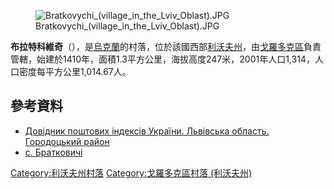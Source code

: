[[Image:Bratkovychi_(village_in_the_Lviv_Oblast).JPG|right]]

{{coord|49|47|15|N|23|35|13|E|scale:100000|display=title}}

'''布拉特科維奇'''（{{lang-uk|Братковичі}}），是[[烏克蘭|烏克蘭]]的村落，位於該國西部[[利沃夫州|利沃夫州]]，由[[戈羅多克區|戈羅多克區]]負責管轄，始建於1410年，面積1.3平方公里，海拔高度247米，2001年人口1,314，人口密度每平方公里1,014.67人。

==參考資料==
*[http://www.uaidx.com/13/301/index Довідник поштових індексів України. Львівська область. Городоцький район] {{Wayback|url=http://www.uaidx.com/13/301/index |date=20161001112734 }}
* [http://w1.c1.rada.gov.ua/pls/z7503/A005?rf7571=19329 с. Братковичі] {{Wayback|url=http://w1.c1.rada.gov.ua/pls/z7503/A005?rf7571=19329 |date=20160307085738 }}

{{DEFAULTSORT:Братковичі}}
[[Category:利沃夫州村落|Category:利沃夫州村落]]
[[Category:戈羅多克區村落_(利沃夫州)|Category:戈羅多克區村落 (利沃夫州)]]

{{Lviv-geo-stub}}